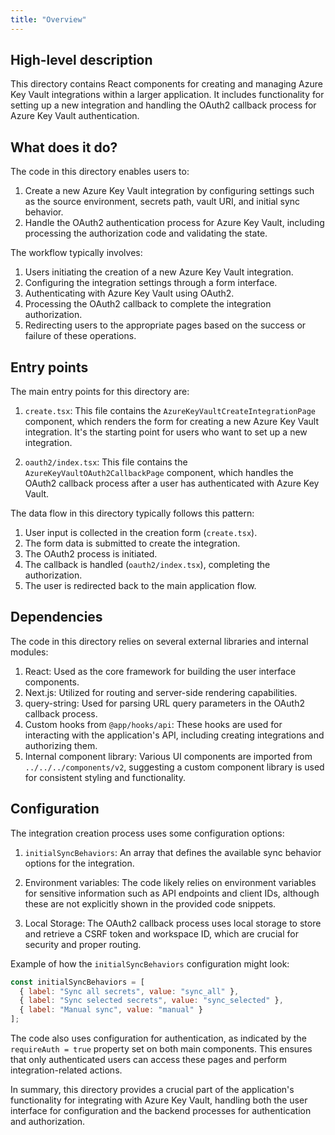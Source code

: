 ```yaml
---
title: "Overview"
---
```


## High-level description
This directory contains React components for creating and managing Azure Key Vault integrations within a larger application. It includes functionality for setting up a new integration and handling the OAuth2 callback process for Azure Key Vault authentication.

## What does it do?
The code in this directory enables users to:

1. Create a new Azure Key Vault integration by configuring settings such as the source environment, secrets path, vault URI, and initial sync behavior.
2. Handle the OAuth2 authentication process for Azure Key Vault, including processing the authorization code and validating the state.

The workflow typically involves:

1. Users initiating the creation of a new Azure Key Vault integration.
2. Configuring the integration settings through a form interface.
3. Authenticating with Azure Key Vault using OAuth2.
4. Processing the OAuth2 callback to complete the integration authorization.
5. Redirecting users to the appropriate pages based on the success or failure of these operations.

## Entry points
The main entry points for this directory are:

1. `create.tsx`: This file contains the `AzureKeyVaultCreateIntegrationPage` component, which renders the form for creating a new Azure Key Vault integration. It's the starting point for users who want to set up a new integration.

2. `oauth2/index.tsx`: This file contains the `AzureKeyVaultOAuth2CallbackPage` component, which handles the OAuth2 callback process after a user has authenticated with Azure Key Vault.

The data flow in this directory typically follows this pattern:
1. User input is collected in the creation form (`create.tsx`).
2. The form data is submitted to create the integration.
3. The OAuth2 process is initiated.
4. The callback is handled (`oauth2/index.tsx`), completing the authorization.
5. The user is redirected back to the main application flow.

## Dependencies
The code in this directory relies on several external libraries and internal modules:

1. React: Used as the core framework for building the user interface components.
2. Next.js: Utilized for routing and server-side rendering capabilities.
3. query-string: Used for parsing URL query parameters in the OAuth2 callback process.
4. Custom hooks from `@app/hooks/api`: These hooks are used for interacting with the application's API, including creating integrations and authorizing them.
5. Internal component library: Various UI components are imported from `../../../components/v2`, suggesting a custom component library is used for consistent styling and functionality.

## Configuration
The integration creation process uses some configuration options:

1. `initialSyncBehaviors`: An array that defines the available sync behavior options for the integration.

2. Environment variables: The code likely relies on environment variables for sensitive information such as API endpoints and client IDs, although these are not explicitly shown in the provided code snippets.

3. Local Storage: The OAuth2 callback process uses local storage to store and retrieve a CSRF token and workspace ID, which are crucial for security and proper routing.

Example of how the `initialSyncBehaviors` configuration might look:

```javascript
const initialSyncBehaviors = [
  { label: "Sync all secrets", value: "sync_all" },
  { label: "Sync selected secrets", value: "sync_selected" },
  { label: "Manual sync", value: "manual" }
];
```

The code also uses configuration for authentication, as indicated by the `requireAuth = true` property set on both main components. This ensures that only authenticated users can access these pages and perform integration-related actions.

In summary, this directory provides a crucial part of the application's functionality for integrating with Azure Key Vault, handling both the user interface for configuration and the backend processes for authentication and authorization.